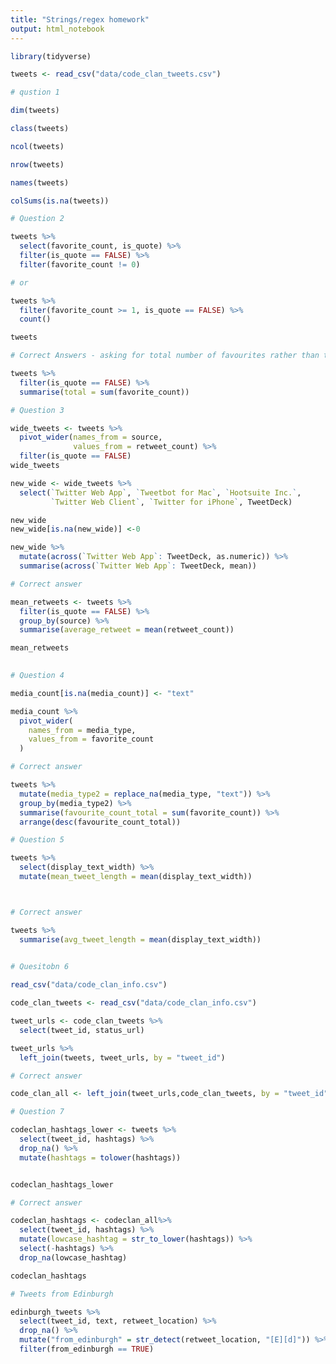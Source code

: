 ```yaml
---
title: "Strings/regex homework"
output: html_notebook
---
```


```r
library(tidyverse)

tweets <- read_csv("data/code_clan_tweets.csv")

# qustion 1

dim(tweets)

class(tweets)

ncol(tweets)

nrow(tweets)

names(tweets)

colSums(is.na(tweets))
```

```r
# Question 2

tweets %>% 
  select(favorite_count, is_quote) %>% 
  filter(is_quote == FALSE) %>% 
  filter(favorite_count != 0)

# or

tweets %>% 
  filter(favorite_count >= 1, is_quote == FALSE) %>% 
  count()

tweets

# Correct Answers - asking for total number of favourites rather than total number of tweets that had been favourited

tweets %>%
  filter(is_quote == FALSE) %>%
  summarise(total = sum(favorite_count))

```
```r
# Question 3

wide_tweets <- tweets %>% 
  pivot_wider(names_from = source, 
              values_from = retweet_count) %>% 
  filter(is_quote == FALSE)
wide_tweets

new_wide <- wide_tweets %>% 
  select(`Twitter Web App`, `Tweetbot for Mac`, `Hootsuite Inc.`, 
         `Twitter Web Client`, `Twitter for iPhone`, TweetDeck) 

new_wide
new_wide[is.na(new_wide)] <-0

new_wide %>% 
  mutate(across(`Twitter Web App`: TweetDeck, as.numeric)) %>% 
  summarise(across(`Twitter Web App`: TweetDeck, mean))

# Correct answer

mean_retweets <- tweets %>%
  filter(is_quote == FALSE) %>%
  group_by(source) %>%
  summarise(average_retweet = mean(retweet_count))

mean_retweets
  
```  

```r
# Question 4

media_count[is.na(media_count)] <- "text"

media_count %>% 
  pivot_wider(
    names_from = media_type,
    values_from = favorite_count
  ) 

# Correct answer  

tweets %>%
  mutate(media_type2 = replace_na(media_type, "text")) %>%
  group_by(media_type2) %>%
  summarise(favourite_count_total = sum(favorite_count)) %>%
  arrange(desc(favourite_count_total))
```

  
```r
# Question 5

tweets %>% 
  select(display_text_width) %>% 
  mutate(mean_tweet_length = mean(display_text_width))



# Correct answer

tweets %>%
  summarise(avg_tweet_length = mean(display_text_width))
  
```

```r
# Quesitobn 6

read_csv("data/code_clan_info.csv")

code_clan_tweets <- read_csv("data/code_clan_info.csv")

tweet_urls <- code_clan_tweets %>% 
  select(tweet_id, status_url)

tweet_urls %>% 
  left_join(tweets, tweet_urls, by = "tweet_id")

# Correct answer

code_clan_all <- left_join(tweet_urls,code_clan_tweets, by = "tweet_id")

```

```r
# Question 7

codeclan_hashtags_lower <- tweets %>% 
  select(tweet_id, hashtags) %>% 
  drop_na() %>% 
  mutate(hashtags = tolower(hashtags))


codeclan_hashtags_lower

# Correct answer

codeclan_hashtags <- codeclan_all%>% 
  select(tweet_id, hashtags) %>%
  mutate(lowcase_hashtag = str_to_lower(hashtags)) %>%
  select(-hashtags) %>%
  drop_na(lowcase_hashtag)

codeclan_hashtags
```
```r
# Tweets from Edinburgh

edinburgh_tweets %>% 
  select(tweet_id, text, retweet_location) %>% 
  drop_na() %>%
  mutate("from_edinburgh" = str_detect(retweet_location, "[E][d]")) %>% 
  filter(from_edinburgh == TRUE)

  
  
  

```

